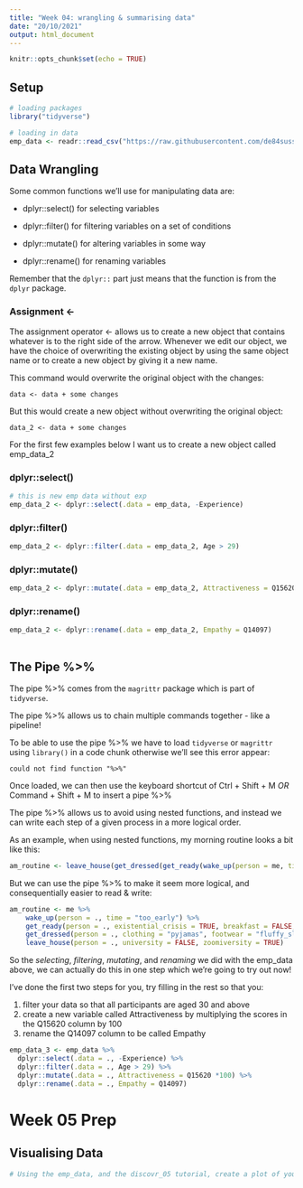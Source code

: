 ```yaml
---
title: "Week 04: wrangling & summarising data"
date: "20/10/2021"
output: html_document
---
```


```r
knitr::opts_chunk$set(echo = TRUE)
```

## Setup

```r
# loading packages
library("tidyverse")
```

```r
# loading in data
emp_data <- readr::read_csv("https://raw.githubusercontent.com/de84sussex/sussex_fundrmentals/master/docs/emp_data.csv") 
```


## Data Wrangling

Some common functions we'll use for manipulating data are: 

- dplyr::select() for selecting variables

- dplyr::filter() for filtering variables on a set of conditions

- dplyr::mutate() for altering variables in some way

- dplyr::rename() for renaming variables

Remember that the `dplyr::` part just means that the function is from the `dplyr` package. 


### Assignment <-

The assignment operator <- allows us to create a new object that contains whatever is to the right side of the arrow. Whenever we edit our object, we have the choice of overwriting the existing object by using the same object name or to create a new object by giving it a new name. 

This command would overwrite the original object with the changes:

    data <- data + some changes

But this would create a new object without overwriting the original object:

    data_2 <- data + some changes

For the first few examples below I want us to create a new object called emp_data_2


### dplyr::select()

```r
# this is new emp data without exp
emp_data_2 <- dplyr::select(.data = emp_data, -Experience)
```


### dplyr::filter()

```r

emp_data_2 <- dplyr::filter(.data = emp_data_2, Age > 29)

```


### dplyr::mutate()

```r

emp_data_2 <- dplyr::mutate(.data = emp_data_2, Attractiveness = Q15620 *100)

```


### dplyr::rename()

```r

emp_data_2 <- dplyr::rename(.data = emp_data_2, Empathy = Q14097)
  
```



## The Pipe %>% 

The pipe %>% comes from the `magrittr` package which is part of `tidyverse`. 

The pipe %>% allows us to chain multiple commands together - like a pipeline!

To be able to use the pipe %>% we have to load `tidyverse` or `magrittr` using `library()` in a code chunk otherwise we'll see this error appear:

`could not find function "%>%"`

Once loaded, we can then use the keyboard shortcut of Ctrl + Shift + M *OR* Command + Shift + M to insert a pipe %>% 

The pipe %>% allows us to avoid using nested functions, and instead we can write each step of a given process in a more logical order. 

As an example, when using nested functions, my morning routine looks a bit like this:

```r

am_routine <- leave_house(get_dressed(get_ready(wake_up(person = me, time = "too_early"), existential_crisis = TRUE, breakfast = FALSE, coffee_cups = 50), clothing = "pyjamas", footwear = "fluffy_slippers"), university = FALSE, zoomiversity = TRUE)

```

But we can use the pipe %>% to make it seem more logical, and consequentially easier to read & write:

```r

am_routine <- me %>%
    wake_up(person = ., time = "too_early") %>% 
    get_ready(person = ., existential_crisis = TRUE, breakfast = FALSE, coffee_cups = 50) %>% 
    get_dressed(person = ., clothing = "pyjamas", footwear = "fluffy_slippers") %>% 
    leave_house(person = ., university = FALSE, zoomiversity = TRUE)

```

So the *selecting*, *filtering*, *mutating*, and *renaming* we did with the emp_data above, we can actually do this in one step which we're going to try out now! 

I've done the first two steps for you, try filling in the rest so that you:

1. filter your data so that all participants are aged 30 and above
2. create a new variable called Attractiveness by multiplying the scores in the Q15620 column by 100
3. rename the Q14097 column to be called Empathy

```r

emp_data_3 <- emp_data %>% 
  dplyr::select(.data = ., -Experience) %>% 
  dplyr::filter(.data = ., Age > 29) %>% 
  dplyr::mutate(.data = ., Attractiveness = Q15620 *100) %>% 
  dplyr::rename(.data = ., Empathy = Q14097)

```


# Week 05 Prep

## Visualising Data

```r
# Using the emp_data, and the discovr_05 tutorial, create a plot of your choice here!





```







